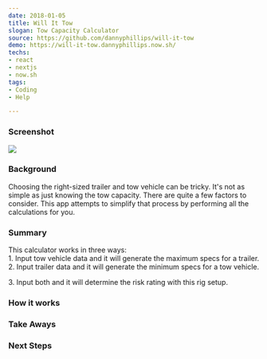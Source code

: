 ```yaml
---
date: 2018-01-05
title: Will It Tow
slogan: Tow Capacity Calculator
source: https://github.com/dannyphillips/will-it-tow
demo: https://will-it-tow.dannyphillips.now.sh/
techs:
- react
- nextjs
- now.sh
tags:
- Coding
- Help

---
```

### Screenshot

![](./screenshot.png)

### Background

Choosing the right-sized trailer and tow vehicle can be tricky. It's not as simple as just knowing the tow capacity. There are quite a few factors to consider. This app attempts to simplify that process by performing all the calculations for you.

### Summary

This calculator works in three ways:  
1\. Input tow vehicle data and it will generate the maximum specs for a trailer.  
2\. Input trailer data and it will generate the minimum specs for a tow vehicle.

3\. Input both and it will determine the risk rating with this rig setup.

### How it works

### Take Aways

### Next Steps